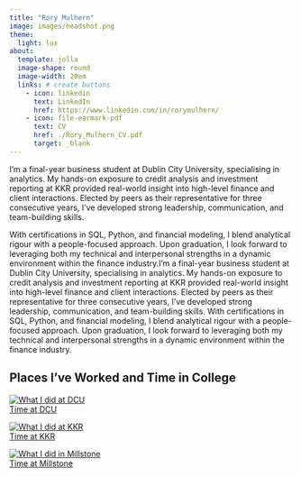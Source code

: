 ```yaml
---
title: "Rory Mulhern"
image: images/headshot.png
theme:
  light: lux
about:
  template: jolla
  image-shape: round
  image-width: 20em
  links: # create buttons
    - icon: linkedin 
      text: LinkedIn
      href: https://www.linkedin.com/in/rorymulhern/
    - icon: file-earmark-pdf
      text: CV
      href: ./Rory_Mulhern_CV.pdf
      target: _blank
---
```


I’m a final-year business student at Dublin City University, specialising in analytics. My hands-on exposure to credit analysis and investment reporting at KKR provided real-world insight into high-level finance and client interactions. Elected by peers as their representative for three consecutive years, I’ve developed strong leadership, communication, and team-building skills.

With certifications in SQL, Python, and financial modeling, I blend analytical rigour with a people-focused approach. Upon graduation, I look forward to leveraging both my technical and interpersonal strengths in a dynamic environment within the finance industry.I’m a final-year business student at Dublin City University, specialising in analytics. My hands-on exposure to credit analysis and investment reporting at KKR provided real-world insight into high-level finance and client interactions. Elected by peers as their representative for three consecutive years, I’ve developed strong leadership, communication, and team-building skills. With certifications in SQL, Python, and financial modeling, I blend analytical rigour with a people-focused approach. Upon graduation, I look forward to leveraging both my technical and interpersonal strengths in a dynamic environment within the finance industry.

## Places I've Worked and Time in College

<div class="card-container">

  <a href="./dcu.qmd" class="card">
    <img src="images/DCU.jpg" alt="What I did at DCU">
    <div class="card-overlay">Time at DCU</div>
  </a>

  <a href="./kkr.qmd" class="card">
    <img src="images/KKR.jpg" alt="What I did at KKR">
    <div class="card-overlay">Time at KKR</div>
  </a>

  <a href="./millstone.qmd" class="card">
    <img src="images/millstone.jpeg" alt="What I did in Millstone">
    <div class="card-overlay">Time at Millstone</div>
  </a>

</div>